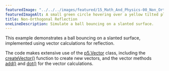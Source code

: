 ```yaml
---
featuredImage: "../../../images/featured/15_Math_And_Physics-00_Non_Orthogonal_Reflection-thumbnail.png"
featuredImageAlt: A small green circle hovering over a yellow tilted plane at the bottom of the canvas.
title: Non-Orthogonal Reflection
oneLineDescription: Simulate a ball bouncing on a slanted surface.
---
```


This example demonstrates a ball bouncing on a slanted
surface, implemented using vector calculations for reflection.

The code makes extensive use of the 
<a href="https://p5js.org/reference/p5/p5.Vector">p5.Vector</a>
class, including the 
<a href="https://p5js.org/reference/p5/createVector">createVector()</a> function to create new vectors,
and the vector methods
<a href="https://p5js.org/reference/p5.Vector/add">add()</a>
and
<a href="https://p5js.org/reference/p5.Vector/dot">dot()</a>
for the vector calculations.